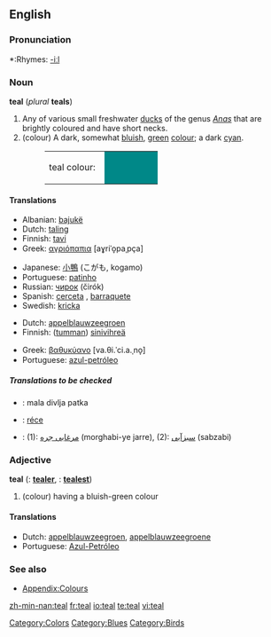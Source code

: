 {{wikipedia}}
==English==

===Pronunciation===
*:Rhymes: [[Rhymes:English:-iːl|-iːl]]

===Noun===
'''teal''' (''plural'' '''teals''')

# Any of various small freshwater [[duck]]s of the genus ''[[Anas]]'' that are brightly coloured and have short necks.
# (colour) A dark, somewhat [[bluish]], [[green]] [[color|colour]]; a dark [[cyan]].
#:<table><tr><td>teal colour: &nbsp;</td><td bgcolor="#008888" width="80">&nbsp; </td></tr></table>

====Translations====
{{trans-top|duck}}
*Albanian: [[bajukë]]
*Dutch: [[taling]] {{m}}
*Finnish: [[tavi#Finnish|tavi]]
*Greek: [[αγριόπαπια]] [aɣriˈo̞paˌpça] {{f}}
{{trans-mid}}
*Japanese: [[小鴨]] (こがも, kogamo)
*Portuguese: [[patinho]] {{m}}
*Russian: [[чирок]] (čirók) {{m}}
*Spanish: [[cerceta]] {{f}}, [[barraquete]] {{m}}
*Swedish: [[kricka]] {{c}}
{{trans-bottom}}

{{trans-top|colour}}
*Dutch: [[appelblauwzeegroen]] {{n}}
*Finnish: ([[tumma]]n) [[sinivihreä]]
{{trans-mid}}
*Greek: [[βαθυκύανο]] [va.θi.ˈci.a.ˌno̞] {{n}}
*Portuguese: [[azul-petróleo]]
{{trans-bottom}}

=====Translations to be checked=====
{{checktrans}}
<!--Remove this section once all of the translations below have been moved into the tables above.-->
*{{ttbc|Bosnian}}: mala divlja patka {{f}}
*{{ttbc|Hungarian}}: [[réce]]
*{{ttbc|Persian}}: (1): [[مرغابی جره]] (morghabi-ye jarre), (2): [[سبزآبی]] (sabzabi)

===Adjective===
'''teal'''  ({{compar}}: '''[[tealer]]''', {{superl}}: '''[[tealest]]''')

# (colour) having a bluish-green colour

====Translations====
{{trans-top|colour}}
*Dutch: [[appelblauwzeegroen]], [[appelblauwzeegroene]]
*Portuguese: [[Azul-Petróleo]]
{{trans-mid}}
{{trans-bottom}}

===See also===
*[[Wiktionary_Appendix:Colours|Appendix:Colours]]

[[Category:Colors]]
[[Category:Blues]]
[[Category:Birds]]

[[zh-min-nan:teal]]
[[fr:teal]]
[[io:teal]]
[[te:teal]]
[[vi:teal]]